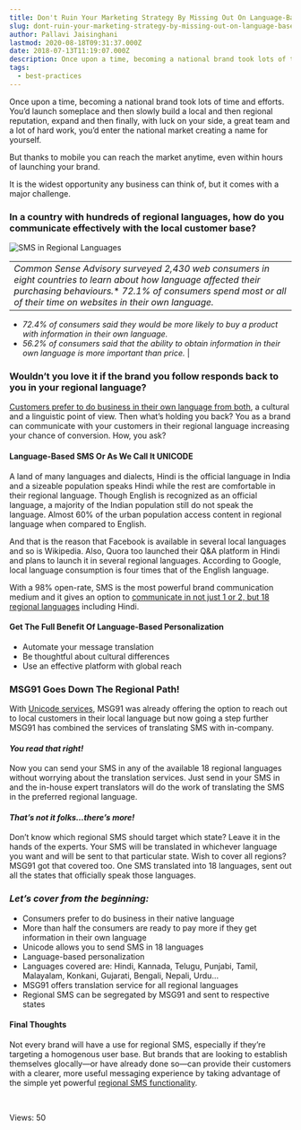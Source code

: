 ```yaml
---
title: Don't Ruin Your Marketing Strategy By Missing Out On Language-Based Personalization
slug: dont-ruin-your-marketing-strategy-by-missing-out-on-language-based-personalization
author: Pallavi Jaisinghani
lastmod: 2020-08-18T09:31:37.000Z
date: 2018-07-13T11:19:07.000Z
description: Once upon a time, becoming a national brand took lots of time and efforts. You’d launch someplace and then slowly build a local and then regional reputation, expand and then finally, with luck on your side, a great team and a lot of hard work, you’d enter the national market creating a name for yourself.
tags:
  - best-practices
---
```


Once upon a time, becoming a national brand took lots of time and efforts. You’d launch someplace and then slowly build a local and then regional reputation, expand and then finally, with luck on your side, a great team and a lot of hard work, you’d enter the national market creating a name for yourself. 


But thanks to mobile you can reach the market anytime, even within hours of launching your brand.


It is the widest opportunity any business can think of, but it comes with a major challenge. 


### **In a country with hundreds of regional languages, how do you communicate effectively with the local customer base?**

![SMS in Regional Languages](https://images-msg91.s3.ap-south-1.amazonaws.com/content/images/wordpress/2018/07/Send-SMS-in-Regional-languages-using-Regional-SMS-API-MSG91-COM-3-300x171.png)


|  |
| --- |
| *Common Sense Advisory surveyed 2,430 web consumers in eight countries to learn about how language affected their purchasing behaviours.** *72.1% of consumers spend most or all of their time on websites in their own language.*
* *72.4% of consumers said they would be more likely to buy a product with information in their own language.*
* *56.2% of consumers said that the ability to obtain information in their own language is more important than price.*
 |


### **Wouldn’t you love it if the brand you follow responds back to you in your regional language?**


[Customers prefer to do business in their own language from both](https://msg91.com/guide/send-sms-to-your-customers-in-their-local-language), a cultural and a linguistic point of view. Then what’s holding you back? You as a brand can communicate with your customers in their regional language increasing your chance of conversion. How, you ask?


#### **Language-Based SMS Or As We Call It UNICODE**


A land of many languages and dialects, Hindi is the official language in India and a sizeable population speaks Hindi while the rest are comfortable in their regional language. Though English is recognized as an official language, a majority of the Indian population still do not speak the language. Almost 60% of the urban population access content in regional language when compared to English.


And that is the reason that Facebook is available in several local languages and so is Wikipedia. Also, Quora too launched their Q&A platform in Hindi and plans to launch it in several regional languages. According to Google, local language consumption is four times that of the English language.


With a 98% open-rate, SMS is the most powerful brand communication medium and it gives an option to [communicate in not just 1 or 2, but 18 regional languages](https://msg91.com/regional-sms/) including Hindi.


#### **Get The Full Benefit Of Language-Based Personalization**


* Automate your message translation
* Be thoughtful about cultural differences
* Use an effective platform with global reach


### **MSG91 Goes Down The Regional Path!**


With [Unicode services](https://msg91.com/guide/send-sms-to-your-customers-in-their-local-language), MSG91 was already offering the option to reach out to local customers in their local language but now going a step further MSG91 has combined the services of translating SMS with in-company.


#### ***You read that right!***


Now you can send your SMS in any of the available 18 regional languages without worrying about the translation services. Just send in your SMS in and the in-house expert translators will do the work of translating the SMS in the preferred regional language.


#### ***That’s not it folks…there’s more!***


Don’t know which regional SMS should target which state? Leave it in the hands of the experts. Your SMS will be translated in whichever language you want and will be sent to that particular state. Wish to cover all regions? MSG91 got that covered too. One SMS translated into 18 languages, sent out all the states that officially speak those languages.


### ***Let’s cover from the beginning:***


* Consumers prefer to do business in their native language
* More than half the consumers are ready to pay more if they get information in their own language
* Unicode allows you to send SMS in 18 languages
* Language-based personalization
* Languages covered are: Hindi, Kannada, Telugu, Punjabi, Tamil, Malayalam, Konkani, Gujarati, Bengali, Nepali, Urdu…
* MSG91 offers translation service for all regional languages
* Regional SMS can be segregated by MSG91 and sent to respective states


#### **Final Thoughts**


Not every brand will have a use for regional SMS, especially if they’re targeting a homogenous user base. But brands that are looking to establish themselves glocally—or have already done so—can provide their customers with a clearer, more useful messaging experience by taking advantage of the simple yet powerful [regional SMS functionality](https://msg91.com/sms).


 


 Views: 50


